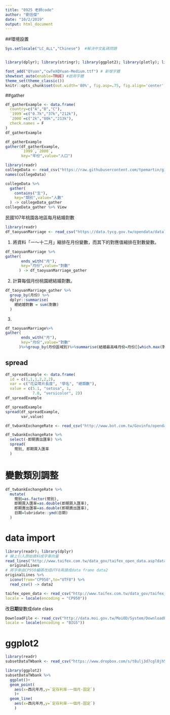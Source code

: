 ```yaml
---
title: "0925 老師code"
author: "劉信傑"
date: "10/2/2019"
output: html_document
---
```


##環境設置
```r
Sys.setlocale("LC_ALL","Chinese")  #解決中文亂碼問題


library(dplyr); library(stringr); library(ggplot2); library(plotly); library(lubridate); library(readr); library(tidyr); library(showtext)

font_add("QYuan","cwTeXQYuan-Medium.ttf") # 新增字體
showtext_auto(enable=TRUE) #啟用字體
theme_set(theme_classic())
knitr::opts_chunk$set(out.width='80%', fig.asp=.75, fig.align='center', fig.showtext=T)


```


##gather

```r
df_gatherExample <- data.frame(
  country=c("A","B","C"),
  `1999`=c("0.7k","37k","212k"),
  `2000`=c("2k","80k","213k"),
  check.names = F
)
df_gatherExample
```

```r
df_gatherExample
gather(df_gatherExample,
       `1999`,`2000`,
       key="年份",value="人口")
```

```r
library(readr)
collegeData <- read_csv("https://raw.githubusercontent.com/tpemartin/github-data/master/103_student.csv")
names(collegeData)
```


```r
collegeData %>%
  gather(
    contains("生"),
    key="類別",value="人數"
  ) -> collegeData_gather
collegeData_gather %>% View
```

民國107年桃園各地區每月結婚對數
```r
library(readr)
df_taoyuanMarriage <- read_csv("https://data.tycg.gov.tw/opendata/datalist/datasetMeta/download?id=f95d1a33-ec56-44c5-a9ec-3afba8157e39&rid=fd2070ef-7431-4f9c-bc3a-82d7bfbcd2fb")
```

1. 將資料「一～十二月」縮排在月份變數，而其下的對應值縮排在對數變數。
```r
df_taoyuanMarriage %>%
gather(
       ends_with("月"),
       key="月份",value="對數"
      ) -> df_taoyuanMarriage_gather
```

2. 計算每個月份桃園總結婚對數。
```r
df_taoyuanMarriage_gather %>%
  group_by(月份) %>%
  dplyr::summarise(
    總結婚對數 = sum(對數)
  )
```

3.
```r
df_taoyuanMarriage%>%
gather(
       ends_with("月"),
       key="月份",value="對數"
      )%>%group_by(月份區域別)%>%summarise(結婚最高峰月份=月份[[which.max(對數)]])
```

## spread

```r
df_spreadExample <- data.frame(
  id = c(1,1,1,2,2,2),
  var = c("花朶萼片長度", "學名", "總類數"),
  value = c(5.1, "setosa", 1, 
            7.0, "versicolor", 2))
df_spreadExample
```

```r
df_spreadExample
spread(df_spreadExample,
       var,value)
```

```r
df_twbankExchangeRate <- read_csv("http://www.bot.com.tw/Govinfo/opendata/csv/151/20180101-20181231-FXCRT.csv")
```

```r
df_twbankExchangeRate %>%
  select(-即期賣出匯率) %>%
  spread(
    幣別, 即期買入匯率
  )
```

# 變數類別調整

```r
df_twbankExchangeRate %>%
  mutate(
    幣別=as.factor(幣別),
    即期買入匯率=as.double(即期買入匯率),
    即期賣出匯率=as.double(即期賣出匯率),
    日期=lubridate::ymd(日期)
  ) 
```

# data import

```r
library(readr); library(dplyr)
# 線上引入原始資料成字串向量
read_lines("http://www.taifex.com.tw/data_gov/taifex_open_data.asp?data_name=DailyForeignExchangeRates") ->
  originalLines
# 將字串由CP950編碼改成UTF8再讀成data frame data2
originalLines %>%
  iconv(from="CP950",to="UTF8") %>% 
  read_csv() -> data2
```

```r
taifex_open_data <- read_csv("http://www.taifex.com.tw/data_gov/taifex_open_data.asp?data_name=DailyForeignExchangeRates",
locale = locale(encoding = "CP950"))
```

改**日期**變數成date class
```r
DownloadFile <- read_csv("http://data.moi.gov.tw/MoiOD/System/DownloadFile.aspx?DATA=9796A044-5B71-4194-978C-5148AD7D8DB9",
locale = locale(encoding = "BIG5"))
```

# ggplot2

```r
library(readr)
subsetDataTWbank <- read_csv("https://www.dropbox.com/s/t8ulj3d7cgl8jh5/subsetDataTWbank.csv?dl=1")
```

```r
library(ggplot2)
subsetDataTWbank %>%
  ggplot()+
  geom_point(
    aes(x=西元年月,y=`定存利率-一個月-固定`)
    )+  
  geom_line(
    aes(x=西元年月,y=`定存利率-一個月-固定`)
    )
```